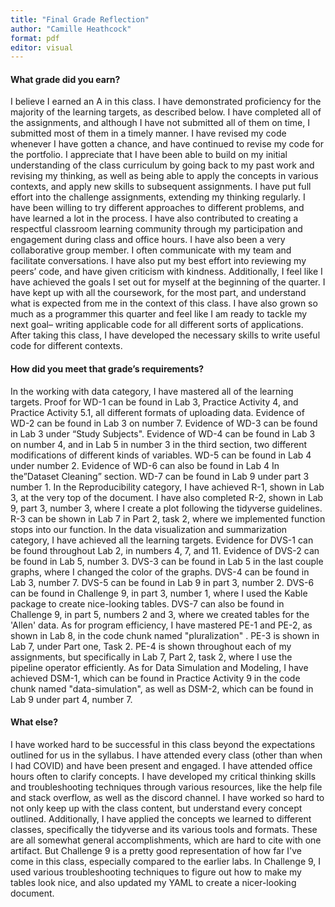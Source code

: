```yaml
---
title: "Final Grade Reflection"
author: "Camille Heathcock"
format: pdf
editor: visual
---
```


#### What grade did you earn? 

I believe I earned an A in this class. I have demonstrated proficiency for the majority of the learning targets, as described below. I have completed all of the assignments, and although I have not submitted all of them on time, I submitted most of them in a timely manner. I have revised my code whenever I have gotten a chance, and have continued to revise my code for the portfolio. I appreciate that I have been able to build on my initial understanding of the class curriculum by going back to my past work and revising my thinking, as well as being able to apply the concepts in various contexts, and apply new skills to subsequent assignments. I have put full effort into the challenge assignments, extending my thinking regularly. I have been willing to try different approaches to different problems, and have learned a lot in the process. I have also contributed to creating a respectful classroom learning community through my participation and engagement during class and office hours. I have also been a very collaborative group member. I often communicate with my team and facilitate conversations. I have also put my best effort into reviewing my peers' code, and have given criticism with kindness. Additionally, I feel like I have achieved the goals I set out for myself at the beginning of the quarter. I have kept up with all the coursework, for the most part, and understand what is expected from me in the context of this class. I have also grown so much as a programmer this quarter and feel like I am ready to tackle my next goal-- writing applicable code for all different sorts of applications. After taking this class, I have developed the necessary skills to write useful code for different contexts.

#### How did you meet that grade's requirements? 

In the working with data category, I have mastered all of the learning targets. Proof for WD-1 can be found in Lab 3, Practice Activity 4, and Practice Activity 5.1, all different formats of uploading data. Evidence of WD-2 can be found in Lab 3 on number 7. Evidence of WD-3 can be found in Lab 3 under "Study Subjects\". Evidence of WD-4 can be found in Lab 3 on number 4, and in Lab 5 in number 3 in the third section, two different modifications of different kinds of variables. WD-5 can be found in Lab 4 under number 2. Evidence of WD-6 can also be found in Lab 4 In the "Dataset Cleaning" section. WD-7 can be found in Lab 9 under part 3 number 1. In the Reproducibility category, I have achieved R-1, shown in Lab 3, at the very top of the document. I have also completed R-2, shown in Lab 9, part 3, number 3, where I create a plot following the tidyverse guidelines. R-3 can be shown in Lab 7 in Part 2, task 2, where we implemented function stops into our function. In the data visualization and summarization category, I have achieved all the learning targets. Evidence for DVS-1 can be found throughout Lab 2, in numbers 4, 7, and 11. Evidence of DVS-2 can be found in Lab 5, number 3. DVS-3 can be found in Lab 5 in the last couple graphs, where I changed the color of the graphs. DVS-4 can be found in Lab 3, number 7. DVS-5 can be found in Lab 9 in part 3, number 2. DVS-6 can be found in Challenge 9, in part 3, number 1, where I used the Kable package to create nice-looking tables. DVS-7 can also be found in Challenge 9, in part 5, numbers 2 and 3, where we created tables for the \'Allen\' data. As for program efficiency, I have mastered PE-1 and PE-2, as shown in Lab 8, in the code chunk named \"pluralization\" . PE-3 is shown in Lab 7, under Part one, Task 2. PE-4 is shown throughout each of my assignments, but specifically in Lab 7, Part 2, task 2, where I use the pipeline operator efficiently. As for Data Simulation and Modeling, I have achieved DSM-1, which can be found in Practice Activity 9 in the code chunk named \"data-simulation\", as well as DSM-2, which can be found in Lab 9 under part 4, number 7. 

#### What else? 

I have worked hard to be successful in this class beyond the expectations outlined for us in the syllabus. I have attended every class (other than when I had COVID) and have been present and engaged. I have attended office hours often to clarify concepts. I have developed my critical thinking skills and troubleshooting techniques through various resources, like the help file and stack overflow, as well as the discord channel. I have worked so hard to not only keep up with the class content, but understand every concept outlined. Additionally, I have applied the concepts we learned to different classes, specifically the tidyverse and its various tools and formats. These are all somewhat general accomplishments, which are hard to cite with one artifact. But Challenge 9 is a pretty good representation of how far I\'ve come in this class, especially compared to the earlier labs. In Challenge 9, I used various troubleshooting techniques to figure out how to make my tables look nice, and also updated my YAML to create a nicer-looking document.

\
